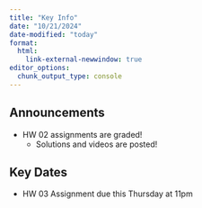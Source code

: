 ```yaml
---
title: "Key Info"
date: "10/21/2024"
date-modified: "today"
format: 
  html:
    link-external-newwindow: true
editor_options: 
  chunk_output_type: console
---
```


## Announcements

- HW 02 assignments are graded!
  - Solutions and videos are posted!


## Key Dates

- HW 03 Assignment due this Thursday at 11pm
